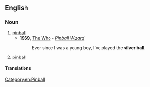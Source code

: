 ==English==

===Noun===
{{en-noun|?|head=the [[silver]] [[ball]]}}

# [[pinball]] {{gloss|the game}}
#* '''1969''', [[w:The Who|The Who]] - ''[[w:Pinball Wizard|Pinball Wizard]]''
#*: Ever since I was a young boy, I've played the '''silver ball'''.
# [[pinball]] {{gloss|the ball}}

====Translations====
{{trans-see|pinball}}
[[Category:en:Pinball]]